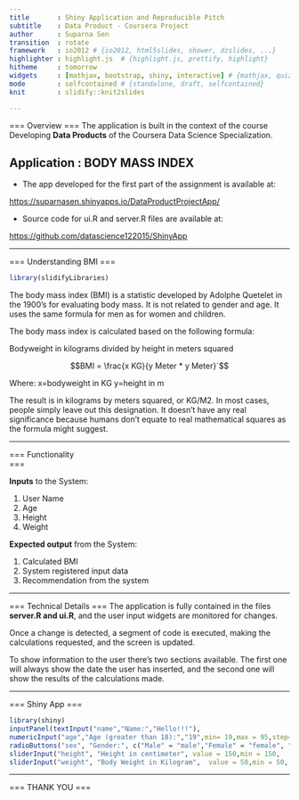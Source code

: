 ---
title       : Shiny Application and Reproducible Pitch
subtitle    : Data Product - Coursera Project
author      : Suparna Sen
transition  : rotate
framework   : io2012 # {io2012, html5slides, shower, dzslides, ...}
highlighter : highlight.js  # {highlight.js, prettify, highlight}
hitheme     : tomorrow
widgets     : [mathjax, bootstrap, shiny, interactive] # {mathjax, quiz, bootstrap}
mode        : selfcontained # {standalone, draft, selfcontained}
knit        : slidify::knit2slides

---

===
Overview
===
The application is built in the context of the course Developing **Data Products** of the Coursera Data Science Specialization.

## Application : BODY MASS INDEX 

* The app developed for the first part of the assignment is available at:

[https://suparnasen.shinyapps.io/DataProductProjectApp/](https://suparnasen.shinyapps.io/DataProductProjectApp/) 

* Source code for ui.R and server.R files are available at:

[https://github.com/datascience122015/ShinyApp](https://github.com/datascience122015/ShinyApp)

---

===
Understanding BMI
===
```{r, echo=FALSE,results='asis'}
library(slidifyLibraries)
```
The body mass index (BMI) is a statistic developed by Adolphe Quetelet in the 1900's for evaluating body mass. It is not related to gender and age. It uses the same formula for men as for women and children.

The body mass index is calculated based on the following formula:

Bodyweight in kilograms divided by height in meters squared

$$BMI = \frac{x KG}{y Meter *  y Meter}`$$

Where:
x=bodyweight in KG
y=height in m

The result is in kilograms by meters squared, or KG/M2. In most cases, people simply leave out this designation. It doesn't have any real significance because humans don't equate to real mathematical squares as the formula might suggest.

--- 

===
Functionality   
===

**Inputs** to the System:

1. User Name
2. Age
3. Height
4. Weight

**Expected output** from the System:

1. Calculated BMI
2. System registered input data 
3. Recommendation from the system

---

===
Technical Details
===
The application is fully contained in the files **server.R and ui.R**, and the user input widgets are monitored for changes.

Once a change is detected, a segment of code is executed, making the calculations requested, and the screen is updated.

To show information to the user there's two sections available. The first one will always show the date the user has inserted, and the second one will show the results of the calculations made.

---

===
Shiny App
===
```{r, echo=FALSE, opts.label = 'shiny'}
library(shiny)
inputPanel(textInput("name","Name:","Hello!!!"),
numericInput("age","Age (greater than 18):","19",min= 19,max = 95,step=1),
radioButtons("sex", "Gender:", c("Male" = "male","Female" = "female", "Neutral" = "neutral"   ) ),
sliderInput("height", "Height in centimeter", value = 150,min = 150,    max = 250), 
sliderInput("weight", "Body Weight in Kilogram",  value = 50,min = 50, max = 200)   )

```

---

===
THANK YOU
===


